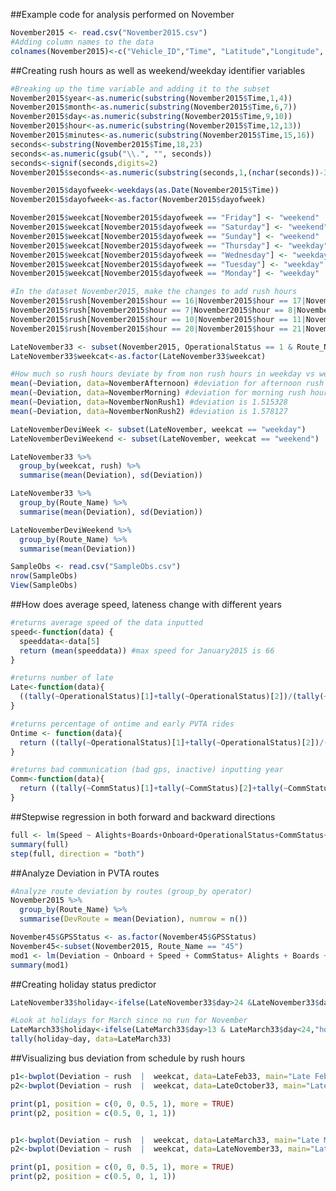 
##Example code for analysis performed on November 
```r
November2015 <- read.csv("November2015.csv")
#Adding column names to the data
colnames(November2015)<-c("Vehicle_ID","Time", "Latitude","Longitude", "Speed", "Direction", "OffRouteStatus", "CommStatus", "OperationalStatus", "Server_Time", "Route","Trip", "Inbound_Outbound", "Deviation", "Onboard", "Vehicle_Name", "Run_Id", "Run_Name", "Stop_Name", "Operator_Record_Id", "Route_Name", "Stop_Report", "Scheduled_Headway", "Target_Headway", "Alarm_State", "GPSStatus", "Boards", "Alights", "Confidence_Level", "Message_Type_Id", "Stop_Dwell_Time", "PTV_Health_Alert", "Stop_Id", "StationaryStatus", "StationaryDuration", "VehicleStatusID", "Veh_Type_Id", "Block_Farebox_Id", "OdometerValue", "MDTFlags")
```

##Creating rush hours as well as weekend/weekday identifier variables
```r
#Breaking up the time variable and adding it to the subset
November2015$year<-as.numeric(substring(November2015$Time,1,4))
November2015$month<-as.numeric(substring(November2015$Time,6,7))
November2015$day<-as.numeric(substring(November2015$Time,9,10))
November2015$hour<-as.numeric(substring(November2015$Time,12,13))
November2015$minutes<-as.numeric(substring(November2015$Time,15,16))
seconds<-substring(November2015$Time,18,23)
seconds<-as.numeric(gsub("\\.", "", seconds))
seconds<-signif(seconds,digits=2)
November2015$seconds<-as.numeric(substring(seconds,1,(nchar(seconds))-3))

November2015$dayofweek<-weekdays(as.Date(November2015$Time))
November2015$dayofweek<-as.factor(November2015$dayofweek)

November2015$weekcat[November2015$dayofweek == "Friday"] <- "weekend"
November2015$weekcat[November2015$dayofweek == "Saturday"] <- "weekend"
November2015$weekcat[November2015$dayofweek == "Sunday"] <- "weekend"
November2015$weekcat[November2015$dayofweek == "Thursday"] <- "weekday"
November2015$weekcat[November2015$dayofweek == "Wednesday"] <- "weekday"
November2015$weekcat[November2015$dayofweek == "Tuesday"] <- "weekday"
November2015$weekcat[November2015$dayofweek == "Monday"] <- "weekday"

#In the dataset November2015, make the changes to add rush hours
November2015$rush[November2015$hour == 16|November2015$hour == 17|November2015$hour == 18] <- "AfternoonRush"
November2015$rush[November2015$hour == 7|November2015$hour == 8|November2015$hour == 9] <- "MorningRush"
November2015$rush[November2015$hour == 10|November2015$hour == 11|November2015$hour == 12] <- "AfternoonNonRush"
November2015$rush[November2015$hour == 20|November2015$hour == 21|November2015$hour == 22] <- "EveningNonRush"

LateNovember33 <- subset(November2015, OperationalStatus == 1 & Route_Name == 33) #subset all late 31 buses
LateNovember33$weekcat<-as.factor(LateNovember33$weekcat)

#How much so rush hours deviate by from non rush hours in weekday vs weekend?
mean(~Deviation, data=NovemberAfternoon) #deviation for afternoon rush hours (1.955)
mean(~Deviation, data=NovemberMorning) #deviation for morning rush hours (1.244)
mean(~Deviation, data=NovemberNonRush1) #deviation is 1.515328
mean(~Deviation, data=NovemberNonRush2) #deviation is 1.578127

LateNovemberDeviWeek <- subset(LateNovember, weekcat == "weekday")
LateNovemberDeviWeekend <- subset(LateNovember, weekcat == "weekend")

LateNovember33 %>%
  group_by(weekcat, rush) %>%
  summarise(mean(Deviation), sd(Deviation))

LateNovember33 %>%
  group_by(Route_Name) %>%
  summarise(mean(Deviation), sd(Deviation))

LateNovemberDeviWeekend %>%
  group_by(Route_Name) %>%
  summarise(mean(Deviation))

SampleObs <- read.csv("SampleObs.csv")
nrow(SampleObs)
View(SampleObs)
```

##How does average speed, lateness change with different years
```r
#returns average speed of the data inputted
speed<-function(data) {
  speeddata<-data[5]
  return (mean(speeddata)) #max speed for January2015 is 66
}

#returns number of late 
Late<-function(data){
  ((tally(~OperationalStatus)[1]+tally(~OperationalStatus)[2])/(tally(~OperationalStatus)[1]+tally(~OperationalStatus)[2]+tally(~OperationalStatus)[3]))
}

#returns percentage of ontime and early PVTA rides
Ontime <- function(data){
  return ((tally(~OperationalStatus)[1]+tally(~OperationalStatus)[2])/(tally(~OperationalStatus)[1]+tally(~OperationalStatus)[2]+tally(~OperationalStatus)[3]))*100
}

#returns bad communication (bad gps, inactive) inputting year
Comm<-function(data){
  return ((tally(~CommStatus)[1]+tally(~CommStatus)[2]+tally(~CommStatus)[4])/(tally(~CommStatus)[1]+tally(~CommStatus)[2]+tally(~CommStatus)[3]+tally(~CommStatus)[4]))*100
}
```

##Stepwise regression in both forward and backward directions 
```r
full <- lm(Speed ~ Alights+Boards+Onboard+OperationalStatus+CommStatus+GPSStatus+OffRouteStatus)
summary(full)
step(full, direction = "both")
```

##Analyze Deviation in PVTA routes
```r
#Analyze route deviation by routes (group_by operator)
November2015 %>%
  group_by(Route_Name) %>%
  summarise(DevRoute = mean(Deviation), numrow = n())

November45$GPSStatus <- as.factor(November45$GPSStatus)
November45<-subset(November2015, Route_Name == "45")
mod1 <- lm(Deviation ~ Onboard + Speed + CommStatus+ Alights + Boards + GPSStatus + OperationalStatus)
summary(mod1)
```


##Creating holiday status predictor
```r
LateNovember33$holiday<-ifelse(LateNovember33$day>24 &LateNovember33$day<31,"holiday","nonholiday")

#Look at holidays for March since no run for November
LateMarch33$holiday<-ifelse(LateMarch33$day>13 & LateMarch33$day<24,"holiday","nonholiday")
tally(holiday~day, data=LateMarch33)
```

##Visualizing bus deviation from schedule by rush hours 
```r

p1<-bwplot(Deviation ~ rush  |  weekcat, data=LateFeb33, main="Late Feb33 Deviations", type=c("p","r"))
p2<-bwplot(Deviation ~ rush  |  weekcat, data=LateOctober33, main="Late Oct33 Deviations", type=c("p","r"))

print(p1, position = c(0, 0, 0.5, 1), more = TRUE)
print(p2, position = c(0.5, 0, 1, 1))


p1<-bwplot(Deviation ~ rush  |  weekcat, data=LateMarch33, main="Late March33 Deviations", type=c("p","r"))
p2<-bwplot(Deviation ~ rush  |  weekcat, data=LateNovember33, main="Late Nov33 Deviations", type=c("p","r"))

print(p1, position = c(0, 0, 0.5, 1), more = TRUE)
print(p2, position = c(0.5, 0, 1, 1))
```

